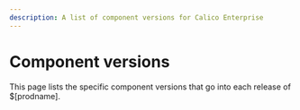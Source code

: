 ```yaml
---
description: A list of component versions for Calico Enterprise
---
```



# Component versions

This page lists the specific component versions that go into each release of $[prodname].

<ComponentVersions />
